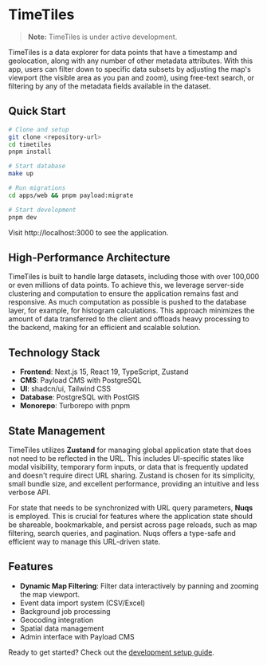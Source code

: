 # TimeTiles

> **Note:** TimeTiles is under active development.

TimeTiles is a data explorer for data points that have a timestamp and geolocation, along with any number of other metadata attributes. With this app, users can filter down to specific data subsets by adjusting the map's viewport (the visible area as you pan and zoom), using free-text search, or filtering by any of the metadata fields available in the dataset.

## Quick Start

```bash
# Clone and setup
git clone <repository-url>
cd timetiles
pnpm install

# Start database
make up

# Run migrations  
cd apps/web && pnpm payload:migrate

# Start development
pnpm dev
```

Visit http://localhost:3000 to see the application.

## High-Performance Architecture

TimeTiles is built to handle large datasets, including those with over 100,000 or even millions of data points. To achieve this, we leverage server-side clustering and computation to ensure the application remains fast and responsive. As much computation as possible is pushed to the database layer, for example, for histogram calculations. This approach minimizes the amount of data transferred to the client and offloads heavy processing to the backend, making for an efficient and scalable solution.

## Technology Stack

- **Frontend**: Next.js 15, React 19, TypeScript, Zustand
- **CMS**: Payload CMS with PostgreSQL
- **UI**: shadcn/ui, Tailwind CSS
- **Database**: PostgreSQL with PostGIS
- **Monorepo**: Turborepo with pnpm

## State Management

TimeTiles utilizes **Zustand** for managing global application state that does not need to be reflected in the URL. This includes UI-specific states like modal visibility, temporary form inputs, or data that is frequently updated and doesn't require direct URL sharing. Zustand is chosen for its simplicity, small bundle size, and excellent performance, providing an intuitive and less verbose API.

For state that needs to be synchronized with URL query parameters, **Nuqs** is employed. This is crucial for features where the application state should be shareable, bookmarkable, and persist across page reloads, such as map filtering, search queries, and pagination. Nuqs offers a type-safe and efficient way to manage this URL-driven state.

## Features

- **Dynamic Map Filtering**: Filter data interactively by panning and zooming the map viewport.
- Event data import system (CSV/Excel)
- Background job processing
- Geocoding integration
- Spatial data management
- Admin interface with Payload CMS

Ready to get started? Check out the [development setup guide](/getting-started/quick-start).
